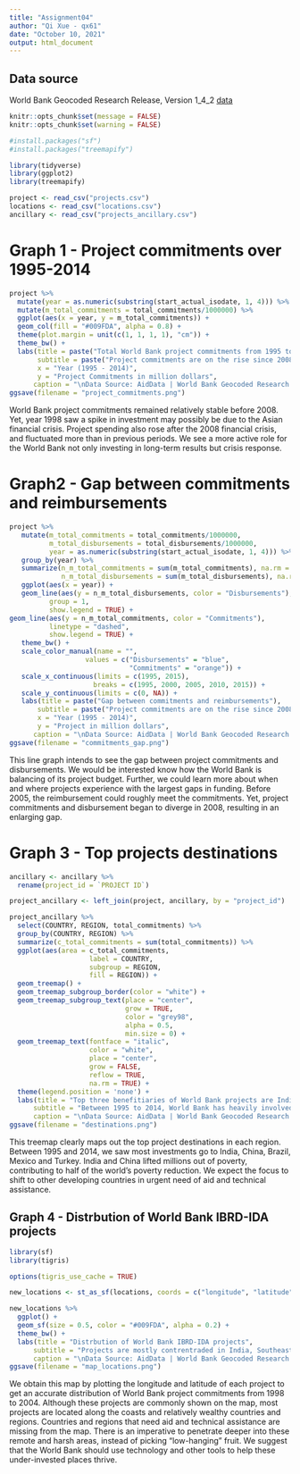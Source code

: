 ```yaml
---
title: "Assignment04"
author: "Qi Xue - qx61"
date: "October 10, 2021"
output: html_document
---
```


## Data source 

World Bank Geocoded Research Release, Version 1_4_2 [data](https://www.aiddata.org/data/world-bank-geocoded-research-release-level-1-v1-4-2)

```r

knitr::opts_chunk$set(message = FALSE)
knitr::opts_chunk$set(warning = FALSE)

#install.packages("sf")
#install.packages("treemapify")

library(tidyverse)
library(ggplot2)
library(treemapify)
```

```r

project <- read_csv("projects.csv")
locations <- read_csv("locations.csv")
ancillary <- read_csv("projects_ancillary.csv")
```

# Graph 1 - Project commitments over 1995-2014
```r

project %>%
  mutate(year = as.numeric(substring(start_actual_isodate, 1, 4))) %>% 
  mutate(m_total_commitments = total_commitments/1000000) %>% 
  ggplot(aes(x = year, y = m_total_commitments)) +
  geom_col(fill = "#009FDA", alpha = 0.8) +
  theme(plot.margin = unit(c(1, 1, 1, 1), "cm")) +
  theme_bw() +
  labs(title = paste("Total World Bank project commitments from 1995 to 2014"),
       subtitle = paste("Project commitments are on the rise since 2008"),
       x = "Year (1995 - 2014)",
       y = "Project Commitments in million dollars",
      caption = "\nData Source: AidData | World Bank Geocoded Research Release")
ggsave(filename = "project_commitments.png")
```
World Bank project commitments remained relatively stable before 2008. Yet, year 1998 saw a spike in investment may possibly be due to the Asian financial crisis. Project spending also rose after the 2008 financial crisis, and fluctuated more than in previous periods. We see a more active role for the World Bank not only investing in long-term results but crisis response.


# Graph2 - Gap between commitments and reimbursements
```r

project %>%
   mutate(m_total_commitments = total_commitments/1000000,
          m_total_disbursements = total_disbursements/1000000, 
          year = as.numeric(substring(start_actual_isodate, 1, 4))) %>% 
   group_by(year) %>% 
   summarize(n_m_total_commitments = sum(m_total_commitments), na.rm = TRUE,
             n_m_total_disbursements = sum(m_total_disbursements), na.rm = TRUE) %>% 
   ggplot(aes(x = year)) +
   geom_line(aes(y = n_m_total_disbursements, color = "Disbursements"),
          group = 1,
          show.legend = TRUE) +
geom_line(aes(y = n_m_total_commitments, color = "Commitments"),
          linetype = "dashed",
          show.legend = TRUE) +
   theme_bw() +
   scale_color_manual(name = "",
                   values = c("Disbursements" = "blue",
                              "Commitments" = "orange")) +
   scale_x_continuous(limits = c(1995, 2015),
                     breaks = c(1995, 2000, 2005, 2010, 2015)) +
   scale_y_continuous(limits = c(0, NA)) +
   labs(title = paste("Gap between commitments and reimbursements"),
       subtitle = paste("Project commitments are on the rise since 2008"),
       x = "Year (1995 - 2014)",
       y = "Project in million dollars",
      caption = "\nData Source: AidData | World Bank Geocoded Research Release")
ggsave(filename = "commitments_gap.png")
```
This line graph intends to see the gap between project commitments and disbursements. We would be interested know how the World Bank is balancing of its project budget. Further, we could learn more about when and where projects experience with the largest gaps in funding. Before 2005, the reimbursement could roughly meet the commitments. Yet, project commitments and disbursement began to diverge in 2008, resulting in an enlarging gap.


# Graph 3 - Top projects destinations
```r

ancillary <- ancillary %>% 
  rename(project_id = `PROJECT ID`)

project_ancillary <- left_join(project, ancillary, by = "project_id")

project_ancillary %>% 
  select(COUNTRY, REGION, total_commitments) %>% 
  group_by(COUNTRY, REGION) %>% 
  summarize(c_total_commitments = sum(total_commitments)) %>% 
  ggplot(aes(area = c_total_commitments,
                    label = COUNTRY,
                    subgroup = REGION, 
                    fill = REGION)) +
  geom_treemap() +
  geom_treemap_subgroup_border(color = "white") + 
  geom_treemap_subgroup_text(place = "center",
                             grow = TRUE,
                             color = "grey98",
                             alpha = 0.5,
                             min.size = 0) +
  geom_treemap_text(fontface = "italic", 
                    color = "white",
                    place = "center",
                    grow = FALSE,
                    reflow = TRUE,
                    na.rm = TRUE) +
  theme(legend.position = 'none') +
  labs(title = "Top three benefitiaries of World Bank projects are India, China and Brazil",
      subtitle = "Between 1995 to 2014, World Bank has heavily involved in projects in these countries",
      caption = "\nData Source: AidData | World Bank Geocoded Research Release")
ggsave(filename = "destinations.png")
```
This treemap clearly maps out the top project destinations in each region. Between 1995 and 2014, we saw most investments go to India, China, Brazil, Mexico and Turkey. India and China lifted millions out of poverty, contributing to half of the world's poverty reduction. We expect the focus to shift to other developing countries in urgent need of aid and technical assistance.


## Graph 4 - Distrbution of World Bank IBRD-IDA projects

```r

library(sf)
library(tigris)

options(tigris_use_cache = TRUE)

new_locations <- st_as_sf(locations, coords = c("longitude", "latitude"))

new_locations %>% 
  ggplot() +
  geom_sf(size = 0.5, color = "#009FDA", alpha = 0.2) +
  theme_bw() + 
  labs(title = "Distrbution of World Bank IBRD-IDA projects",
      subtitle = "Projects are mostly contrentraded in India, Southeast China, Asia-Pacific, and coastlines of \nAfrica and Latin America",
      caption = "\nData Source: AidData | World Bank Geocoded Research Release")
ggsave(filename = "map_locations.png")
```
We obtain this map by plotting the longitude and latitude of each project to get an accurate distribution of World Bank project commitments from 1998 to 2004. Although these projects are commonly shown on the map, most projects are located along the coasts and relatively wealthy countries and regions. Countries and regions that need aid and technical assistance are missing from the map. There is an imperative to penetrate deeper into these remote and harsh areas, instead of picking "low-hanging" fruit. We suggest that the World Bank should use technology and other tools to help these under-invested places thrive.
